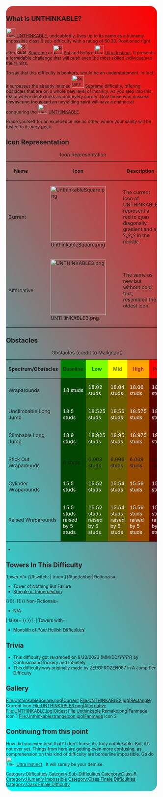 <div style="box-sizing:border-box; border-radius:30px;border:6px solid white;overflow:hidden;background:linear-gradient(240deg,red,cyan)">
{{NoticeScrollboxNew|Notices=
{{Humanly Impossible}}
{{Class Finale}}}}
{{NewDifficultyInfobox
|title1 = UNTHINKABLE
|image1 = <gallery>
UnthinkableSquare.png | Current
UNTHINKABLE.jpg | Original
UNTHINKABLE3.png | Alternative
</gallery>
|caption1 = ?¿?¿?
|class = Class 6
|previous = [[File:SquareSupreme.png|frameless|35px]] [[Supreme]]
|next = [[File:UltraInstinct.png|frameless|30x30px]] [[Ultra Instinct]]
|decal_id = 18836068034
|main_difficulty =  [[File:SquareSupreme.png|40px]] [[Supreme]]
|rating=60.66|class_range=Skyline|creator(s)=Core1052
ConfusionandTrickery & Infinitely (Revampers)|type=Sub-Difficulty|alt_previous=[[File:Phi thing yes.png|30px]] [[Phi]]}}
==What is UNTHINKABLE?==

[[File:UnthinkableSquare.png|30px]] [[UNTHINKABLE]], undoubtedly, lives up to its name as a humanly impossible class 6 sub-difficulty with a rating of 60.33. Positioned right after [[File:SquareSupreme.png|frameless|35px]] [[Supreme]] or [[File:Phi thing yes.png|30px]] [[Phi]] and before [[File:UltraInstinct.png|frameless|30x30px]] [[Ultra Instinct]]. It presents a formidable challenge that will push even the most skilled individuals to their limits.

To say that this difficulty is bonkers, would be an understatement. In fact, it surpasses the already intense [[File:SquareSupreme.png|40px]]  [[Supreme]] difficulty, offering obstacles that are on a whole new level of insanity. As you step into this realm where death lurks around every corner. Only those who possess unwavering focus and an unyielding spirit will have a chance at conquering the [[File:UnthinkableSquare.png|30px]] [[UNTHINKABLE]].

Brace yourself for an experience like no other, where your sanity will be tested to its very peak.                                        
==Icon Representation==
{| class="sortable mw-collapsible fandom-table “fandom-table”"
|+Icon Representation
!Name
!Icon
! Description
|-
| Current
|[[File:UnthinkableSquare.png|180px]]
| The current icon of UNTHINKABLE represent a red to cyan diagonally  gradient and a ?¿?¿? in the middle.
|-
|Alternative 
|[[File:UNTHINKABLE3.png|center|frameless|180x180px|alt=]]
|The same as new but without bold text, resembled the oldest icon.
|}
==Obstacles==

{| class="fandom-table"
|+Obstacles (credit to Malignant)
!Spectrum/Obstacles
! style="background-color: green;" |'''<font color="#003305">Baseline</font>'''
! style="background-color: #80ff00;" |'''<font color="green">Low</font>'''
! style="background-color: yellow; " |'''<font color="#797d00">Mid</font>'''
! style="background-color: orange; " |'''<font color="brown">High</font>'''
! style="background-color: red; " |'''<font color="#7d0000">Peak</font>'''
|-
|Wraparounds
| style="background-color: #014500;" |<font color="white">18 studs</font>
| style="background-color: #336000;" |<font color="white">18.02 studs</font>
| style="background-color: #6d5c00;" |<font color="white">18.04 studs</font>
| style="background-color: #964a00;" |<font color="white">18.06 studs</font>
| style="background-color: #5a0000;" |<font color="white">18.08 studs</font>
|-
|Unclimbable Long Jump
| style="background-color: #014500;" |<font color="white">18.5 studs</font>
| style="background-color: #336000;" |<font color="white">18.525 studs</font>
| style="background-color: #6d5c00;" |<font color="white">18.55 studs</font>
| style="background-color: #964a00;" |<font color="white">18.575 studs</font>
| style="background-color: #5a0000;" |<font color="white">18.6 studs</font>
|-
|Climbable Long Jump
| style="background-color: #014500;" |<font color="white">18.9 studs</font>
| style="background-color: #336000;" |<font color="white">18.925 studs</font>
| style="background-color: #6d5c00;" |<font color="white">18.95 studs</font>
| style="background-color: #964a00;" |<font color="white">18.975 studs</font>
| style="background-color: #5a0000;" |<font color="white">19 studs</font>
|-
|Stick Out Wraparounds
| style="background-color: #014500;" |6 studs
| style="background-color: #336000;" |6.003 studs
| style="background-color: #6d5c00;" |6.006 studs
| style="background-color: #964a00;" | 6.009 studs 
| style="background-color: #5a0000;" |6.012 studs
|-
| Cylinder Wraparounds
| style="background-color: #014500;" |<font color="white">15.5 studs</font>
| style="background-color: #336000;" |<font color="white">15.52 studs</font>
| style="background-color: #6d5c00;" |<font color="white">15.54 studs</font>
| style="background-color: #964a00;" |<font color="white">15.56 studs</font>
| style="background-color: #5a0000;" |<font color="white">15.58 studs</font>
|-
|Raised Wraparounds
| style="background-color: #014500;" |<font color="white">15.5 studs raised by 5 studs</font>
| style="background-color: #336000;" |<font color="white">15.52 studs raised by 5 studs</font>
| style="background-color: #6d5c00;" |<font color="white">15.54 studs raised by 5 studs</font>
| style="background-color: #964a00;" |<font color="white">15.56 studs raised by 5 studs</font>
| style="background-color: #5a0000;" |<font color="white">15.58 studs raised by 5 studs</font>
|}
*
==Towers In This Difficulty==
<tabber>
Tower of=
{{#switch: {{{subsections 1|true}}}
| true=
{{#tag:tabber|Fictionals=
*Tower of Nothing But Failure 
*[[Steeple of Imperception]]
{{!}}-{{!}}
Non-Fictionals=
*N/A
| false=
}}
}}
|-|
Towers with=
*[https://www.roblox.com/games/6000934333/Monolith-of-Pure-Hellish-Difficulties-MoPHD Monolith of Pure Hellish Difficulties]
</tabber>
==Trivia==
*This difficulty got revamped on 8/22/2023 (MM/DD/YYYY) by ConfusionandTrickery and Infinitely
*This difficulty was originally made by ZEROFROZEN987 in A Jump Per Difficulty
==Gallery==
<gallery>
File:UnthinkableSquare.png|Current
File:UNTHINKABLE2.jpg|Rectangle Current Icon
File:UNTHINKABLE3.png|Alternative
File:UNTHINKABLE.jpg|Oldest
File:Unthinkable Remake.png|Fanmade icon 1
File:Unthinkablestrangeicon.jpg|Fanmade icon 2</gallery>
==Continuing from this point==
How did you even beat that? I don't know, it’s truly unthinkable. But, it’s not over yet. Things from here are getting even more confusing, as comprehension on this kind of difficulty are borderline impossible. Go do [[File:UltraInstinct.png|frameless|30x30px]] [[Ultra Instinct]] . It will surely be your demise.
{{DifficultiesNavbox}}
[[Category:Difficulties]]
[[Category:Sub-Difficulties]]
[[Category:Class 6]]
[[Category:Humanly Impossible]]
[[Category:Class Finale Difficulties]]
[[Category:Class Finale Difficulty]]